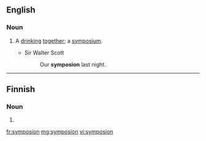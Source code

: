 ==English==

===Noun===
{{en-noun|?}}

# {{context|obsolete|lang=en}} A [[drink]]ing [[together]]; a [[symposium]].
#* Sir Walter Scott
#*: Our '''symposion''' last night.

{{Webster 1913}}

----

==Finnish==

===Noun===
{{head|fi|noun form}}

# {{fi-form of|case=genitive|pl=singular|symposio}}

[[fr:symposion]]
[[mg:symposion]]
[[vi:symposion]]